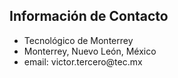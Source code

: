 ## Información de Contacto

- Tecnológico de Monterrey
- Monterrey, Nuevo León, México
- email: victor.tercero\@tec.mx